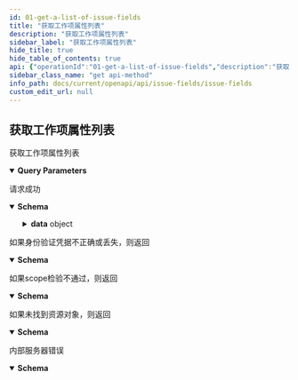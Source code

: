 ```yaml
---
id: 01-get-a-list-of-issue-fields
title: "获取工作项属性列表"
description: "获取工作项属性列表"
sidebar_label: "获取工作项属性列表"
hide_title: true
hide_table_of_contents: true
api: {"operationId":"01-get-a-list-of-issue-fields","description":"获取工作项属性列表","security":[{"oauth2":["read:project:issueField"]}],"parameters":[{"name":"teamID","in":"query","description":"团队ID","required":true,"schema":{"type":"string"}},{"name":"limit","in":"query","description":"本次请求要返回的工作项工时数量","schema":{"type":"integer"}},{"name":"cursor","in":"query","description":"本次请求的起始位置","schema":{"type":"string"}}],"responses":{"200":{"description":"请求成功","content":{"application/json":{"schema":{"description":"工作项属性列表返回的数据","type":"object","properties":{"data":{"type":"object","description":"Data object containing a list of items and page information.","properties":{"list":{"type":"array","items":{"type":"object","properties":{"name":{"type":"string","description":"工作项属性名称"},"id":{"type":"string","description":"工作项属性ID"},"buildIn":{"type":"boolean","description":"工作项属性是否内置"},"createTime":{"type":"integer","description":"工作项属性创建时间"},"defaultValue":{"type":"object","description":"工作项属性默认值"},"aliases":{"type":"array","description":"工作项属性别名","items":{"type":"string"}},"typeLabel":{"type":"string","description":"工作项属性类型标签"},"typeEnum":{"type":"integer","description":"工作项属性类型枚举"},"options":{"type":"array","description":"工作项属性选项","items":{"type":"object","properties":{"id":{"type":"string","description":"工作项属性选项ID"},"value":{"type":"object","description":"工作项属性选项值"}}}}}}},"PageInfo":{"type":"object","properties":{"count":{"type":"integer","description":"本次返回的数量"},"endCursor":{"type":"string","description":"本页最后一个光标，用于翻页"},"hasNextPage":{"type":"boolean","description":"是否有下一页"},"startCursor":{"type":"string","description":"本页第一个光标，用于翻页"},"totalCount":{"type":"integer","description":"整个集合总数，包括本次响应中返回的"}}}}},"result":{"type":"string","description":"本次请求结果,SUCCESS|FAIL"},"errorCode":{"type":"string","description":"本次请求错误码"},"errorMsg":{"type":"string","description":"本次请求错误信息"}},"required":["result"],"example":[{"result":"SUCCESS","data":{"list":[{"name":"string","id":"string","buildIn":true,"createTime":0,"defaultValue":{},"aliases":["string"],"typeLabel":"string","typeEnum":0,"options":[{"id":"string","value":{}}]}],"pageInfo":{"count":2,"endCursor":"sample_end_cursor","hasNextPage":false,"startCursor":"sample_start_cursor","totalCount":2}}}],"title":"IssueFieldsListResponse"}}}},"401":{"description":"如果身份验证凭据不正确或丢失，则返回","content":{"application/json":{"schema":{"description":"Access token 无效","type":"object","properties":{"result":{"type":"string","description":"本次请求结果,SUCCESS|FAIL"},"errorCode":{"type":"string","description":"本次请求错误码"},"errorMsg":{"type":"string","description":"本次请求错误信息"}},"example":{"result":"FAIL","errorCode":"Unauthorized","errorMsg":"Access token is invalid"},"title":"BadResponse401"}}}},"403":{"description":"如果scope检验不通过，则返回","content":{"application/json":{"schema":{"description":"scope 无效","type":"object","properties":{"result":{"type":"string","description":"本次请求结果,SUCCESS|FAIL"},"errorCode":{"type":"string","description":"本次请求错误码"},"errorMsg":{"type":"string","description":"本次请求错误信息"}},"example":{"result":"FAIL","errorCode":"Forbidden","errorMsg":"Scope is invalid"},"title":"BadResponse403"}}}},"404":{"description":"如果未找到资源对象，则返回","content":{"application/json":{"schema":{"description":"未找到对应的资源｜接口不存在","type":"object","properties":{"result":{"type":"string","description":"本次请求结果,SUCCESS|FAIL"},"errorCode":{"type":"string","description":"本次请求错误码"},"errorMsg":{"type":"string","description":"本次请求错误信息"}},"example":{"result":"FAIL","errorCode":"NotFound","errorMsg":"Not Found"},"title":"BadResponse404"}}}},"500":{"description":"内部服务器错误","content":{"application/json":{"schema":{"description":"内部服务错误","type":"object","properties":{"result":{"type":"string","description":"本次请求结果,SUCCESS|FAIL"},"errorCode":{"type":"string","description":"本次请求错误码"},"errorMsg":{"type":"string","description":"本次请求错误信息"}},"example":{"result":"FAIL","errorCode":"Internal Server Error","errorMsg":"Internal Server Error"},"title":"BadResponse500"}}}}},"method":"get","path":"/project/issueFields","servers":[{"url":"https://your-domain/openapi/v2"},{"url":"http://your-domain/openapi/v2"}],"securitySchemes":{"oauth2":{"type":"oauth2","flows":{"authorizationCode":{"authorizationUrl":"https://your-domain/oauth2/authorize","tokenUrl":"https://your-domain/oauth2/token","scopes":{"read:project:issueField":"Access issue field"}}}}},"info":{"title":"Issue fields","version":"1.0","description":"此资源代表工作项属性。使用它来获取、创建、更新和删除工作项属性。\n"},"postman":{"name":"获取工作项属性列表","description":{"content":"获取工作项属性列表","type":"text/plain"},"url":{"path":["project","issueFields"],"host":["{{baseUrl}}"],"query":[{"disabled":false,"description":{"content":"(Required) 团队ID","type":"text/plain"},"key":"teamID","value":""},{"disabled":false,"description":{"content":"本次请求要返回的工作项工时数量","type":"text/plain"},"key":"limit","value":""},{"disabled":false,"description":{"content":"本次请求的起始位置","type":"text/plain"},"key":"cursor","value":""}],"variable":[]},"header":[{"key":"Accept","value":"application/json"}],"method":"GET","auth":{"type":"oauth2","oauth2":[]}}}
sidebar_class_name: "get api-method"
info_path: docs/current/openapi/api/issue-fields/issue-fields
custom_edit_url: null
---
```



## 获取工作项属性列表



获取工作项属性列表

<details style={{"marginBottom":"1rem"}} data-collapsed={false} open={true}><summary style={{}}><strong>Query Parameters</strong></summary><div><ul><ParamsItem className={"paramsItem"} param={{"name":"teamID","in":"query","description":"团队ID","required":true,"schema":{"type":"string"}}}></ParamsItem><ParamsItem className={"paramsItem"} param={{"name":"limit","in":"query","description":"本次请求要返回的工作项工时数量","schema":{"type":"integer"}}}></ParamsItem><ParamsItem className={"paramsItem"} param={{"name":"cursor","in":"query","description":"本次请求的起始位置","schema":{"type":"string"}}}></ParamsItem></ul></div></details><div><ApiTabs><TabItem label={"200"} value={"200"}><div>

请求成功

</div><div><MimeTabs schemaType={"response"}><TabItem label={"application/json"} value={"application/json"}><SchemaTabs><TabItem label={"Schema"} value={"Schema"}><details style={{}} data-collapsed={false} open={true}><summary style={{"textAlign":"left"}}><strong>Schema</strong></summary><div style={{"textAlign":"left","marginLeft":"1rem"}}></div><ul style={{"marginLeft":"1rem"}}><SchemaItem collapsible={true} className={"schemaItem"}><details style={{}}><summary style={{}}><strong>data</strong><span style={{"opacity":"0.6"}}> object</span></summary><div style={{"marginLeft":"1rem"}}><div style={{"marginTop":".5rem","marginBottom":".5rem"}}>

Data object containing a list of items and page information.

</div><SchemaItem collapsible={true} className={"schemaItem"}><details style={{}}><summary style={{}}><strong>list</strong><span style={{"opacity":"0.6"}}> object[]</span></summary><div style={{"marginLeft":"1rem"}}><li><div style={{"fontSize":"var(--ifm-code-font-size)","opacity":"0.6","marginLeft":"-.5rem","paddingBottom":".5rem"}}>Array [</div></li><SchemaItem collapsible={false} name={"name"} required={false} schemaName={"string"} qualifierMessage={undefined} schema={{"type":"string","description":"工作项属性名称"}}></SchemaItem><SchemaItem collapsible={false} name={"id"} required={false} schemaName={"string"} qualifierMessage={undefined} schema={{"type":"string","description":"工作项属性ID"}}></SchemaItem><SchemaItem collapsible={false} name={"buildIn"} required={false} schemaName={"boolean"} qualifierMessage={undefined} schema={{"type":"boolean","description":"工作项属性是否内置"}}></SchemaItem><SchemaItem collapsible={false} name={"createTime"} required={false} schemaName={"integer"} qualifierMessage={undefined} schema={{"type":"integer","description":"工作项属性创建时间"}}></SchemaItem><SchemaItem collapsible={false} name={"defaultValue"} required={false} schemaName={"object"} qualifierMessage={undefined} schema={{"type":"object","description":"工作项属性默认值"}}></SchemaItem><SchemaItem collapsible={false} name={"aliases"} required={false} schemaName={"string[]"} qualifierMessage={undefined} schema={{"type":"array","description":"工作项属性别名","items":{"type":"string"}}}></SchemaItem><SchemaItem collapsible={false} name={"typeLabel"} required={false} schemaName={"string"} qualifierMessage={undefined} schema={{"type":"string","description":"工作项属性类型标签"}}></SchemaItem><SchemaItem collapsible={false} name={"typeEnum"} required={false} schemaName={"integer"} qualifierMessage={undefined} schema={{"type":"integer","description":"工作项属性类型枚举"}}></SchemaItem><SchemaItem collapsible={true} className={"schemaItem"}><details style={{}}><summary style={{}}><strong>options</strong><span style={{"opacity":"0.6"}}> object[]</span></summary><div style={{"marginLeft":"1rem"}}><div style={{"marginTop":".5rem","marginBottom":".5rem"}}>

工作项属性选项

</div><li><div style={{"fontSize":"var(--ifm-code-font-size)","opacity":"0.6","marginLeft":"-.5rem","paddingBottom":".5rem"}}>Array [</div></li><SchemaItem collapsible={false} name={"id"} required={false} schemaName={"string"} qualifierMessage={undefined} schema={{"type":"string","description":"工作项属性选项ID"}}></SchemaItem><SchemaItem collapsible={false} name={"value"} required={false} schemaName={"object"} qualifierMessage={undefined} schema={{"type":"object","description":"工作项属性选项值"}}></SchemaItem><li><div style={{"fontSize":"var(--ifm-code-font-size)","opacity":"0.6","marginLeft":"-.5rem"}}>]</div></li></div></details></SchemaItem><li><div style={{"fontSize":"var(--ifm-code-font-size)","opacity":"0.6","marginLeft":"-.5rem"}}>]</div></li></div></details></SchemaItem><SchemaItem collapsible={true} className={"schemaItem"}><details style={{}}><summary style={{}}><strong>PageInfo</strong><span style={{"opacity":"0.6"}}> object</span></summary><div style={{"marginLeft":"1rem"}}><SchemaItem collapsible={false} name={"count"} required={false} schemaName={"integer"} qualifierMessage={undefined} schema={{"type":"integer","description":"本次返回的数量"}}></SchemaItem><SchemaItem collapsible={false} name={"endCursor"} required={false} schemaName={"string"} qualifierMessage={undefined} schema={{"type":"string","description":"本页最后一个光标，用于翻页"}}></SchemaItem><SchemaItem collapsible={false} name={"hasNextPage"} required={false} schemaName={"boolean"} qualifierMessage={undefined} schema={{"type":"boolean","description":"是否有下一页"}}></SchemaItem><SchemaItem collapsible={false} name={"startCursor"} required={false} schemaName={"string"} qualifierMessage={undefined} schema={{"type":"string","description":"本页第一个光标，用于翻页"}}></SchemaItem><SchemaItem collapsible={false} name={"totalCount"} required={false} schemaName={"integer"} qualifierMessage={undefined} schema={{"type":"integer","description":"整个集合总数，包括本次响应中返回的"}}></SchemaItem></div></details></SchemaItem></div></details></SchemaItem><SchemaItem collapsible={false} name={"result"} required={true} schemaName={"string"} qualifierMessage={undefined} schema={{"type":"string","description":"本次请求结果,SUCCESS|FAIL"}}></SchemaItem><SchemaItem collapsible={false} name={"errorCode"} required={false} schemaName={"string"} qualifierMessage={undefined} schema={{"type":"string","description":"本次请求错误码"}}></SchemaItem><SchemaItem collapsible={false} name={"errorMsg"} required={false} schemaName={"string"} qualifierMessage={undefined} schema={{"type":"string","description":"本次请求错误信息"}}></SchemaItem></ul></details></TabItem><TabItem label={"Example (from schema)"} value={"Example (from schema)"}><ResponseSamples responseExample={"[\n  {\n    \"result\": \"SUCCESS\",\n    \"data\": {\n      \"list\": [\n        {\n          \"name\": \"string\",\n          \"id\": \"string\",\n          \"buildIn\": true,\n          \"createTime\": 0,\n          \"defaultValue\": {},\n          \"aliases\": [\n            \"string\"\n          ],\n          \"typeLabel\": \"string\",\n          \"typeEnum\": 0,\n          \"options\": [\n            {\n              \"id\": \"string\",\n              \"value\": {}\n            }\n          ]\n        }\n      ],\n      \"pageInfo\": {\n        \"count\": 2,\n        \"endCursor\": \"sample_end_cursor\",\n        \"hasNextPage\": false,\n        \"startCursor\": \"sample_start_cursor\",\n        \"totalCount\": 2\n      }\n    }\n  }\n]"} language={"json"}></ResponseSamples></TabItem></SchemaTabs></TabItem></MimeTabs></div></TabItem><TabItem label={"401"} value={"401"}><div>

如果身份验证凭据不正确或丢失，则返回

</div><div><MimeTabs schemaType={"response"}><TabItem label={"application/json"} value={"application/json"}><SchemaTabs><TabItem label={"Schema"} value={"Schema"}><details style={{}} data-collapsed={false} open={true}><summary style={{"textAlign":"left"}}><strong>Schema</strong></summary><div style={{"textAlign":"left","marginLeft":"1rem"}}></div><ul style={{"marginLeft":"1rem"}}><SchemaItem collapsible={false} name={"result"} required={false} schemaName={"string"} qualifierMessage={undefined} schema={{"type":"string","description":"本次请求结果,SUCCESS|FAIL"}}></SchemaItem><SchemaItem collapsible={false} name={"errorCode"} required={false} schemaName={"string"} qualifierMessage={undefined} schema={{"type":"string","description":"本次请求错误码"}}></SchemaItem><SchemaItem collapsible={false} name={"errorMsg"} required={false} schemaName={"string"} qualifierMessage={undefined} schema={{"type":"string","description":"本次请求错误信息"}}></SchemaItem></ul></details></TabItem><TabItem label={"Example (from schema)"} value={"Example (from schema)"}><ResponseSamples responseExample={"{\n  \"result\": \"FAIL\",\n  \"errorCode\": \"Unauthorized\",\n  \"errorMsg\": \"Access token is invalid\"\n}"} language={"json"}></ResponseSamples></TabItem></SchemaTabs></TabItem></MimeTabs></div></TabItem><TabItem label={"403"} value={"403"}><div>

如果scope检验不通过，则返回

</div><div><MimeTabs schemaType={"response"}><TabItem label={"application/json"} value={"application/json"}><SchemaTabs><TabItem label={"Schema"} value={"Schema"}><details style={{}} data-collapsed={false} open={true}><summary style={{"textAlign":"left"}}><strong>Schema</strong></summary><div style={{"textAlign":"left","marginLeft":"1rem"}}></div><ul style={{"marginLeft":"1rem"}}><SchemaItem collapsible={false} name={"result"} required={false} schemaName={"string"} qualifierMessage={undefined} schema={{"type":"string","description":"本次请求结果,SUCCESS|FAIL"}}></SchemaItem><SchemaItem collapsible={false} name={"errorCode"} required={false} schemaName={"string"} qualifierMessage={undefined} schema={{"type":"string","description":"本次请求错误码"}}></SchemaItem><SchemaItem collapsible={false} name={"errorMsg"} required={false} schemaName={"string"} qualifierMessage={undefined} schema={{"type":"string","description":"本次请求错误信息"}}></SchemaItem></ul></details></TabItem><TabItem label={"Example (from schema)"} value={"Example (from schema)"}><ResponseSamples responseExample={"{\n  \"result\": \"FAIL\",\n  \"errorCode\": \"Forbidden\",\n  \"errorMsg\": \"Scope is invalid\"\n}"} language={"json"}></ResponseSamples></TabItem></SchemaTabs></TabItem></MimeTabs></div></TabItem><TabItem label={"404"} value={"404"}><div>

如果未找到资源对象，则返回

</div><div><MimeTabs schemaType={"response"}><TabItem label={"application/json"} value={"application/json"}><SchemaTabs><TabItem label={"Schema"} value={"Schema"}><details style={{}} data-collapsed={false} open={true}><summary style={{"textAlign":"left"}}><strong>Schema</strong></summary><div style={{"textAlign":"left","marginLeft":"1rem"}}></div><ul style={{"marginLeft":"1rem"}}><SchemaItem collapsible={false} name={"result"} required={false} schemaName={"string"} qualifierMessage={undefined} schema={{"type":"string","description":"本次请求结果,SUCCESS|FAIL"}}></SchemaItem><SchemaItem collapsible={false} name={"errorCode"} required={false} schemaName={"string"} qualifierMessage={undefined} schema={{"type":"string","description":"本次请求错误码"}}></SchemaItem><SchemaItem collapsible={false} name={"errorMsg"} required={false} schemaName={"string"} qualifierMessage={undefined} schema={{"type":"string","description":"本次请求错误信息"}}></SchemaItem></ul></details></TabItem><TabItem label={"Example (from schema)"} value={"Example (from schema)"}><ResponseSamples responseExample={"{\n  \"result\": \"FAIL\",\n  \"errorCode\": \"NotFound\",\n  \"errorMsg\": \"Not Found\"\n}"} language={"json"}></ResponseSamples></TabItem></SchemaTabs></TabItem></MimeTabs></div></TabItem><TabItem label={"500"} value={"500"}><div>

内部服务器错误

</div><div><MimeTabs schemaType={"response"}><TabItem label={"application/json"} value={"application/json"}><SchemaTabs><TabItem label={"Schema"} value={"Schema"}><details style={{}} data-collapsed={false} open={true}><summary style={{"textAlign":"left"}}><strong>Schema</strong></summary><div style={{"textAlign":"left","marginLeft":"1rem"}}></div><ul style={{"marginLeft":"1rem"}}><SchemaItem collapsible={false} name={"result"} required={false} schemaName={"string"} qualifierMessage={undefined} schema={{"type":"string","description":"本次请求结果,SUCCESS|FAIL"}}></SchemaItem><SchemaItem collapsible={false} name={"errorCode"} required={false} schemaName={"string"} qualifierMessage={undefined} schema={{"type":"string","description":"本次请求错误码"}}></SchemaItem><SchemaItem collapsible={false} name={"errorMsg"} required={false} schemaName={"string"} qualifierMessage={undefined} schema={{"type":"string","description":"本次请求错误信息"}}></SchemaItem></ul></details></TabItem><TabItem label={"Example (from schema)"} value={"Example (from schema)"}><ResponseSamples responseExample={"{\n  \"result\": \"FAIL\",\n  \"errorCode\": \"Internal Server Error\",\n  \"errorMsg\": \"Internal Server Error\"\n}"} language={"json"}></ResponseSamples></TabItem></SchemaTabs></TabItem></MimeTabs></div></TabItem></ApiTabs></div>